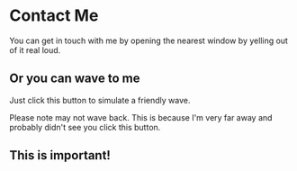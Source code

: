 
# Contact Me

You can get in touch with me by opening the nearest window by yelling out of it real loud.

## Or you can wave to me

Just click this button to simulate a friendly wave.

<Wave />
 
Please note  may not wave back. This is because I'm very far away and probably didn't see you click this button.

<div style={{ background: 'red' }} >

## This is important!

</div>